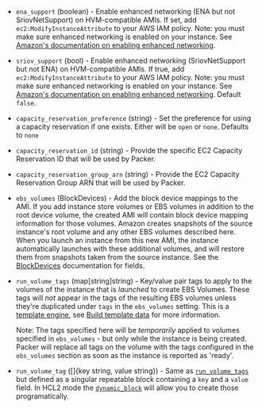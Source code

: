 <!-- Code generated from the comments of the Config struct in builder/ebsvolume/builder.go; DO NOT EDIT MANUALLY -->

- `ena_support` (boolean) - Enable enhanced networking (ENA but not SriovNetSupport) on
  HVM-compatible AMIs. If set, add `ec2:ModifyInstanceAttribute` to your
  AWS IAM policy. Note: you must make sure enhanced networking is enabled
  on your instance. See [Amazon's documentation on enabling enhanced
  networking](https://docs.aws.amazon.com/AWSEC2/latest/UserGuide/enhanced-networking.html#enabling_enhanced_networking).

- `sriov_support` (bool) - Enable enhanced networking (SriovNetSupport but not ENA) on
  HVM-compatible AMIs. If true, add `ec2:ModifyInstanceAttribute` to your
  AWS IAM policy. Note: you must make sure enhanced networking is enabled
  on your instance. See [Amazon's documentation on enabling enhanced
  networking](https://docs.aws.amazon.com/AWSEC2/latest/UserGuide/enhanced-networking.html#enabling_enhanced_networking).
  Default `false`.

- `capacity_reservation_preference` (string) - Set the preference for using a capacity reservation if one exists.
  Either will be `open` or `none`. Defaults to `none`

- `capacity_reservation_id` (string) - Provide the specific EC2 Capacity Reservation ID that will be used
  by Packer.

- `capacity_reservation_group_arn` (string) - Provide the EC2 Capacity Reservation Group ARN that will be used by
  Packer.

- `ebs_volumes` (BlockDevices) - Add the block device mappings to the AMI. If you add instance store
  volumes or EBS volumes in addition to the root device volume, the
  created AMI will contain block device mapping information for those
  volumes. Amazon creates snapshots of the source instance's root volume
  and any other EBS volumes described here. When you launch an instance
  from this new AMI, the instance automatically launches with these
  additional volumes, and will restore them from snapshots taken from the
  source instance. See the [BlockDevices](#block-devices-configuration)
  documentation for fields.

- `run_volume_tags` (map[string]string) - Key/value pair tags to apply to the volumes of the instance that is
  *launched* to create EBS Volumes. These tags will *not* appear in the
  tags of the resulting EBS volumes unless they're duplicated under `tags`
  in the `ebs_volumes` setting. This is a [template
  engine](/packer/docs/templates/legacy_json_templates/engine), see [Build template
  data](#build-template-data) for more information.
  
   Note: The tags specified here will be *temporarily* applied to volumes
  specified in `ebs_volumes` - but only while the instance is being
  created. Packer will replace all tags on the volume with the tags
  configured in the `ebs_volumes` section as soon as the instance is
  reported as 'ready'.

- `run_volume_tag` ([]{key string, value string}) - Same as [`run_volume_tags`](#run_volume_tags) but defined as a singular
  repeatable block containing a `key` and a `value` field. In HCL2 mode
  the
  [`dynamic_block`](/packer/docs/templates/hcl_templates/expressions#dynamic-blocks)
  will allow you to create those programatically.

<!-- End of code generated from the comments of the Config struct in builder/ebsvolume/builder.go; -->
